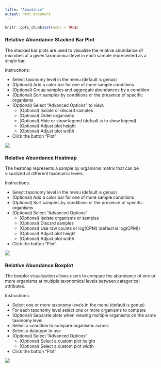 ```yaml
---
title: "Abundance"
output: html_document
---
```


```r
knitr::opts_chunk$set(echo = TRUE)
```

### Relative Abundance Stacked Bar Plot

The stacked bar plots are used to visualize the relative abundance of microbes at a given taxonomical level in each sample represented as a single bar.

Instructions:

* Select taxonomy level in the menu (default is genus)
* (Optional) Add a color bar for one of more sample conditions
* (Optional) Group samples and aggregate abundances by a condition
* (Optional) Sort samples by conditions or the presence of specific organisms
* (Optional) Select "Advanced Options" to view:
    * (Optional) Isolate or discard samples
    * (Optional) Order organisms
    * (Optional) Hide or show legend (default is to show legend)
    * (Optional) Adjust plot height
    * (Optional) Adjust plot width
* Click the button "Plot"

![](https://github.com/wejlab/animalcules-docs/blob/master/images/fig_047.png?raw=true)

### Relative Abundance Heatmap

The heatmap represents a sample by organisms matrix that can be visualized at different taxonomic levels.

Instructions:

* Select taxonomy level in the menu (default is genus)
* (Optional) Add a color bar for one of more sample conditions
* (Optional) Sort samples by conditions or the presence of specific organisms
* (Optional) Select "Advanced Options"
    * (Optional) Isolate organisms or samples
    * (Optional) Discard samples
    * (Optional) Use raw counts or log(CPM) (default is log(CPM))
    * (Optional) Adjust plot height
    * (Optional) Adjust plot width
* Click the button "Plot"

![](https://github.com/wejlab/animalcules-docs/blob/master/images/fig_048.png?raw=true)

### Relative Abundance Boxplot

The boxplot visualization allows users to compare the abundance of one or more organisms at multiple taxonomical levels between categorical attributes.

Instructions:

* Select one or more taxonomy levels in the menu (default is genus)
* For each taxonomy level select one or more organisms to compare
* (Optional) Separate plots when viewing multiple organisms on the same taxonomy level
* Select a condition to compare organisms across
* Select a datatype to use
* (Optional) Select "Advanced Options"
    * (Optional) Select a custom plot height
    * (Optional) Select a custom plot width
* Click the button "Plot"

![](https://github.com/wejlab/animalcules-docs/blob/master/images/fig_049.png?raw=true)
